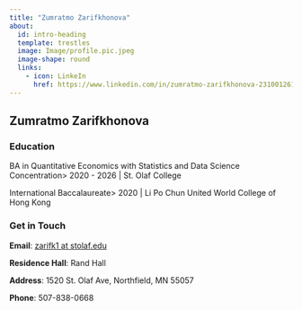 ```yaml
---
title: "Zumratmo Zarifkhonova"
about:
  id: intro-heading
  template: trestles
  image: Image/profile.pic.jpeg
  image-shape: round
  links:
    - icon: LinkeIn
      href: https://www.linkedin.com/in/zumratmo-zarifkhonova-231001261/
---
```


:::{#intro-heading}

## Zumratmo Zarifkhonova


### Education

BA in Quantitative Economics with Statistics and Data Science Concentration>
2020 - 2026 | St. Olaf College

International Baccalaureate>
2020 | Li Po Chun United World College of Hong Kong
:::

### Get in Touch

**Email**: <a href='mailto:zarifk1@stolaf.edu'>zarifk1 at stolaf.edu</a>

**Residence Hall**: Rand Hall

**Address**: 1520 St. Olaf Ave, Northfield, MN 55057

**Phone**: 507-838-0668
